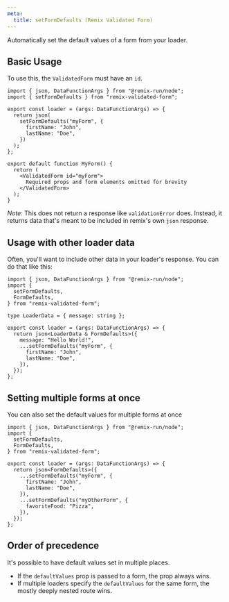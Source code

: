 ```yaml
---
meta:
  title: setFormDefaults (Remix Validated Form)
---
```



<PropHeader
  variant="h1"
  prop="setFormDefaults"
  type="(formId: string, defaultValues: any) => FormDefaults"
/>

Automatically set the default values of a form from your loader.

## Basic Usage

To use this, the `ValidatedForm` must have an `id`.

```tsx
import { json, DataFunctionArgs } from "@remix-run/node";
import { setFormDefaults } from "remix-validated-form";

export const loader = (args: DataFunctionArgs) => {
  return json(
    setFormDefaults("myForm", {
      firstName: "John",
      lastName: "Doe",
    })
  );
};

export default function MyForm() {
  return (
    <ValidatedForm id="myForm">
      Required props and form elements omitted for brevity
    </ValidatedForm>
  );
}
```

_Note_: This does not return a response like `validationError` does.
Instead, it returns data that's meant to be included in remix's own `json` response.

## Usage with other loader data

Often, you'll want to include other data in your loader's response.
You can do that like this:

```tsx
import { json, DataFunctionArgs } from "@remix-run/node";
import {
  setFormDefaults,
  FormDefaults,
} from "remix-validated-form";

type LoaderData = { message: string };

export const loader = (args: DataFunctionArgs) => {
  return json<LoaderData & FormDefaults>({
    message: "Hello World!",
    ...setFormDefaults("myForm", {
      firstName: "John",
      lastName: "Doe",
    }),
  });
};
```

## Setting multiple forms at once

You can also set the default values for multiple forms at once

```tsx
import { json, DataFunctionArgs } from "@remix-run/node";
import {
  setFormDefaults,
  FormDefaults,
} from "remix-validated-form";

export const loader = (args: DataFunctionArgs) => {
  return json<FormDefaults>({
    ...setFormDefaults("myForm", {
      firstName: "John",
      lastName: "Doe",
    }),
    ...setFormDefaults("myOtherForm", {
      favoriteFood: "Pizza",
    }),
  });
};
```

## Order of precedence

It's possible to have default values set in multiple places.

- If the `defaultValues` prop is passed to a form, the prop always wins.
- If multiple loaders specify the `defaultValues` for the same form, the mostly deeply nested route wins.
